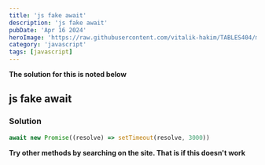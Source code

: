 ```yaml
---
title: 'js fake await'
description: 'js fake await'
pubDate: 'Apr 16 2024'
heroImage: 'https://raw.githubusercontent.com/vitalik-hakim/TABLES404/main/error_b/JavaScript.png'
category: 'javascript'
tags: [javascript]
---
```


**The solution for this is noted below**

## js fake await

### Solution

```javascript
await new Promise((resolve) => setTimeout(resolve, 3000))
```

**Try other methods by searching on the site. That is if this doesn't work**
